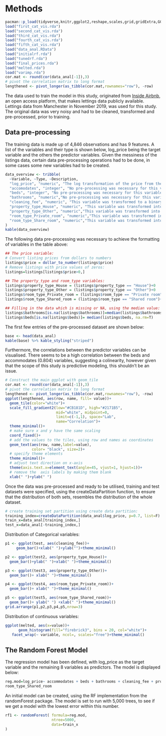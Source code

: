 # Methods

```r
pacman::p_load(tidyverse,knitr,ggplot2,reshape,scales,grid,gridExtra,GGally,caret, kableExtra)
load("first_cat_vis.rda")
load("second_cat_vis.rda")
load("third_cat_vis.rda")
load("fourth_cat_vis.rda")
load("fifth_cat_vis.rda")
load("data_anal.RData")
load("initialrf.rda")
load("tunedrf.rda")
load("final_prices.rda")
load("melted.rda")
load("varimp.rda")
cor.mat <- round(cor(data_anal[-1]),3)
# pivot the correlation matrix to long format
lengthened <- pivot_longer(as_tibble(cor.mat,rownames="row"), -row)
```


The data used to train the model in this study, originated from [Inside Airbnb](http://insideairbnb.com), an open access platform, that makes lettings data publicly available. Lettings data from Manchester in November 2019, was used for this study. The original data was very noisy and had to be cleaned, transformed and pre-processed, prior to training.

## Data pre-processing

The training data is made up of 4,846 observations and has 9 features. A list of the variables and their type is shown below, log_price being the target variable and the others the predictor variables. Given the messiness of the listings data, certain data pre-processing operations had to be done, in some cases some new variables had to be created.

```r
data_overview <- tribble(
  ~Variable, ~Type, ~Description,
  "log_price", "numeric", "The log transformation of the price from the raw data. Transformed due to a skewed distribution.",
  "accomodates", "integer", "No pre-processing was necessary for this variable. It is a measure of how many people the property accommodates.",
  "beds", "integer", "No pre-processing was necessary for this variable. It is a measure of how many people the property accommodates.",
  "bathrooms", "numeric","No pre-processing was necessary for this variable. It is a measure of how many people the property accommodates.",
  "cleaning_fee", "numeric", "This variable was transformed to a binary value, 1 indicating the property has a cleaning fee and 0 no cleaning fee.",
  "property_type_House", "numeric", "This variable was transformed into a binary value, 1 indicating that the property is a house and 0 indicating it is not a House.",
  "property_type_Other", "numeric","This variable was transformed into a binary value, 1 indicating that the property house is of type “other” and 0 indicating it is not _other_.",
  "room_type_Private_room", "numeric","This variable was transformed into a binary variable, 1 indicating that the property’s room type is private and 0 indicating it is not private.",
  "room_type_Share_room", "numeric","This variable was transformed into a binary variable, 1 indicating that the property’s room type is shared and 0 indicating it is not shared.",
)
kable(data_overview)
```

The following data pre-processing was necessary to achieve the formatting of variables in the table above:

```r
## The price variable:
# Convert listing prices from dollars to numbers
listings$price = dollar_to_number(listings$price)
# Remove listings with price values of zeros:
listings=listings[listings$price>0,]

## The property_type and room_type variables:
listings$property_type_House = (listings$property_type == "House")+0
listings$property_type_Other = (listings$property_type == "Other")+0
listings$room_type_Private_room = (listings$room_type == "Private room")+0
listings$room_type_Shared_room = (listings$room_type == "Shared room")+0

## Filling in the data which is missing or NA, using the median value:
listings$bathrooms[is.na(listings$bathrooms)]=median(listings$bathrooms, na.rm=T)
listings$beds[is.na(listings$beds)]= median(listings$beds, na.rm=T)
```

The first few entries of the pre-processed dataset are shown below:

```r
base <- head(data_anal)
kable(base) %>% kable_styling("striped")
```

Furthermore, the correlations between the predictor variables can be visualised. There seems to be a high correlation between the beds and accommodates (0.804) variables, suggesting a colinearity, however given that the scope of this study is predictive modeling, this shouldn't be an issue.


```r
# Construct the main ggplot with geom_tile
cor.mat <- round(cor(data_anal[-1]),3)
# pivot the correlation matrix to long format
lengthened <- pivot_longer(as_tibble(cor.mat,rownames="row"), -row)
ggplot(lengthened, aes(row, name, fill= value))+
  geom_tile(color="white")+
  scale_fill_gradient2(low="#CB181D", high="#2171B5",
                       mid="white", midpoint=0,
                       limit=c(-1,1), space="Lab",
                       name="Correlation")+
  theme_minimal()+
  # make sure x and y have the same scaling
  coord_fixed()+
  # add the values to the tiles, using row and names as coordinates
  geom_text(aes(row, name,label=value),
            color= "black", size=2)+
  # specify theme elements
  theme_minimal()+
  # adjust text direction on x-axis
  theme(axis.text.x=element_text(angle=45, vjust=1, hjust=1))+
  # remove the  axis labels by making them blank
  xlab(" ")+ylab(" ")
```


Once the data was pre-processed and ready to be utilised, training and test datasets were specified, using the createDataPartition function, to ensure that the distribution of both sets, resembles the distribution of the whole dataset.

```r
# create training set partition using create data partition:
training_index=createDataPartition(data_anal$log_price, p=0.7, list=F)
train_x=data_anal[training_index,]
test_x=data_anal[-training_index,]
```

Distribution of Categorical variables:

```r
p1 <- ggplot(test, aes(cleaning_fee))+
     geom_bar()+xlab(" ")+ylab("")+theme_minimal()

p2 <- ggplot(test2, aes(property_type_House))+
  geom_bar()+ylab(" ")+xlab(" ")+theme_minimal()

p3 <- ggplot(test3, aes(property_type_Other))+
  geom_bar()+ xlab(" ")+theme_minimal()

p4 <- ggplot(test4, aes(room_type_Private_room))+
  geom_bar()+ xlab(" ")+theme_minimal()

p5 <- ggplot(test5, aes(room_type_Shared_room))+ 
  geom_bar()+ ylab(" ") +xlab(" ")+theme_minimal()
grid.arrange(p1,p2,p3,p4,p5,nrow=3)
```

Distribution of continuous variables:

```r
ggplot(melted, aes(x=value))+
      geom_histogram(fill="firebrick3", bins = 20, col="white")+
   facet_wrap(~ variable, ncol=, scales="free")+theme_minimal()
```

## The Random Forest Model
The regression model has been defined, with log_price as the target variable and the remaining 8 variables as predictors. The model is displayed below:

```r
reg.mod=log_price~ accommodates + beds + bathrooms + cleaning_fee + property_type_House + property_type_Other + room_type_Private_room +
room_type_Shared_room
```

An initial model can be created, using the RF implementation from the randomForest package. The model is set to run with 5,000 trees, to see if we get a model with the lowest error within this number.

```r
rf1 <- randomForest( formula=reg.mod, 
                     ntree=5000, 
                     data=train_x
)
```





